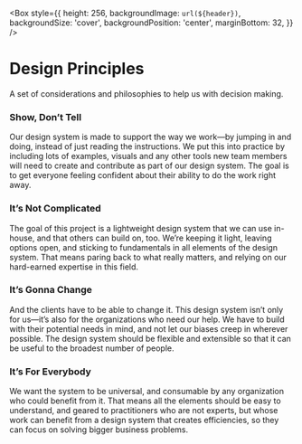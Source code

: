 
<Meta title="Design Principles" />

<Box
  style={{
    height: 256,
    backgroundImage: `url(${header})`,
    backgroundSize: 'cover',
    backgroundPosition: 'center',
    marginBottom: 32,
  }}
/>

# Design Principles

<Subtitle>
  A set of considerations and philosophies to help us with decision making.
</Subtitle>

### Show, Don’t Tell

Our design system is made to support the way we work—by jumping in and doing, instead of just reading the instructions. We put this into practice by including lots of examples, visuals and any other tools new team members will need to create and contribute as part of our design system. The goal is to get everyone feeling confident about their ability to do the work right away.

### It’s Not Complicated

The goal of this project is a lightweight design system that we can use in-house, and that others can build on, too. We’re keeping it light, leaving options open, and sticking to fundamentals in all elements of the design system. That means paring back to what really matters, and relying on our hard-earned expertise in this field.

### It’s Gonna Change

And the clients have to be able to change it. This design system isn’t only for us—it’s also for the organizations who need our help. We have to build with their potential needs in mind, and not let our biases creep in wherever possible. The design system should be flexible and extensible so that it can be useful to the broadest number of people.

### It’s For Everybody

We want the system to be universal, and consumable by any organization who could benefit from it. That means all the elements should be easy to understand, and geared to practitioners who are not experts, but whose work can benefit from a design system that creates efficiencies, so they can focus on solving bigger business problems.
